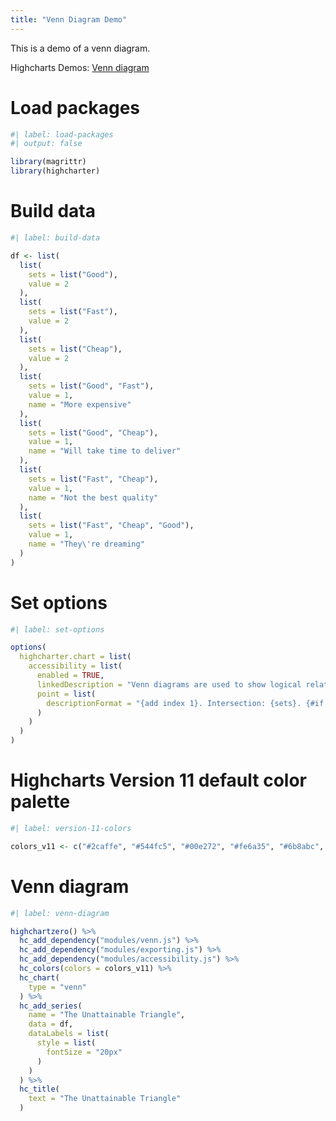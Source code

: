 ```yaml
---
title: "Venn Diagram Demo"
---
```


This is a demo of a venn diagram.

Highcharts Demos: [Venn diagram](https://www.highcharts.com/demo/venn-diagram)

# Load packages

```r
#| label: load-packages
#| output: false

library(magrittr)
library(highcharter)
```

# Build data

```r
#| label: build-data

df <- list(
  list(
    sets = list("Good"),
    value = 2
  ),
  list(
    sets = list("Fast"),
    value = 2
  ),
  list(
    sets = list("Cheap"),
    value = 2
  ),
  list(
    sets = list("Good", "Fast"),
    value = 1,
    name = "More expensive"
  ),
  list(
    sets = list("Good", "Cheap"),
    value = 1,
    name = "Will take time to deliver"
  ),
  list(
    sets = list("Fast", "Cheap"),
    value = 1,
    name = "Not the best quality"
  ),
  list(
    sets = list("Fast", "Cheap", "Good"),
    value = 1,
    name = "They\'re dreaming"
  )
)
```

# Set options

```r
#| label: set-options

options(
  highcharter.chart = list(
    accessibility = list(
      enabled = TRUE,
      linkedDescription = "Venn diagrams are used to show logical relations between sets. This chart is showing the relationship between the sets 'Good', 'Bad', and 'Cheap', with labels for the different intersections.",
      point = list(
        descriptionFormat = "{add index 1}. Intersection: {sets}. {#if (gt sets.length 1)}{name}. {/if} 'Value {value}"
      )
    )
  )
)
```

# Highcharts Version 11 default color palette

```r
#| label: version-11-colors

colors_v11 <- c("#2caffe", "#544fc5", "#00e272", "#fe6a35", "#6b8abc", "#d568fb", "#2ee0ca", "#fa4b42", "#feb56a", "#91e8e1")
```

# Venn diagram

```r
#| label: venn-diagram

highchartzero() %>% 
  hc_add_dependency("modules/venn.js") %>% 
  hc_add_dependency("modules/exporting.js") %>% 
  hc_add_dependency("modules/accessibility.js") %>% 
  hc_colors(colors = colors_v11) %>% 
  hc_chart(
    type = "venn"
  ) %>% 
  hc_add_series(
    name = "The Unattainable Triangle",
    data = df,
    dataLabels = list(
      style = list(
        fontSize = "20px"
      )
    )
  ) %>% 
  hc_title(
    text = "The Unattainable Triangle"
  )
```
